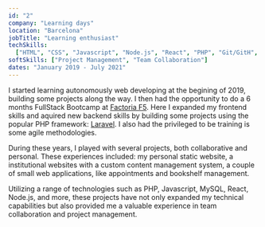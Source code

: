 ```yaml
---
id: "2"
company: "Learning days"
location: "Barcelona"
jobTitle: "Learning enthusiast"
techSkills:
  ["HTML", "CSS", "Javascript", "Node.js", "React", "PHP", "Git/GitH", "MySql"]
softSkills: ["Project Management", "Team Collaboration"]
dates: "January 2019 - July 2021"
---
```


I started learning autonomously web developing at the begining of 2019, building some projects along the way. I then had the opportunity to do a 6 months FullStack Bootcamp at [Factoria F5](https://factoriaf5.org/). Here I expanded my frontend skills and aquired new backend skills by building some projects using the popular PHP framework: [Laravel](https://laravel.com/). I also had the privileged to be training is some agile methodologies.

During these years, I played with several projects, both collaborative and personal. These experiences included: my personal static website, a institutional websites with a custom content management system, a couple of small web applications, like appointments and bookshelf management.

Utilizing a range of technologies such as PHP, Javascript, MySQL, React, Node.js, and more, these projects have not only expanded my technical capabilities but also provided me a valuable experience in team collaboration and project management.
